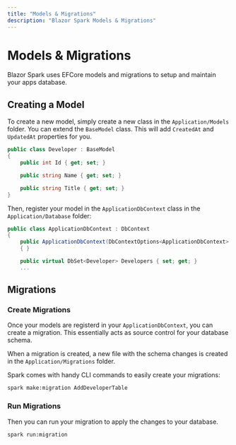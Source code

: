 ```yaml
---
title: "Models & Migrations"
description: "Blazor Spark Models & Migrations"
---
```


# Models & Migrations
Blazor Spark uses EFCore models and migrations to setup and maintain your apps database.

## Creating a Model
To create a new model, simply create a new class in the `Application/Models` folder. You can extend the `BaseModel` class. This will add `CreatedAt` and `UpdatedAt` properties for you.

```csharp
public class Developer : BaseModel
{
    public int Id { get; set; }

    public string Name { get; set; }

    public string Title { get; set; }
}
```

Then, register your model in the `ApplicationDbContext` class in the `Application/Database` folder:
```csharp
public class ApplicationDbContext : DbContext
{
    public ApplicationDbContext(DbContextOptions<ApplicationDbContext> options) : base(options)
    { }

    public virtual DbSet<Developer> Developers { set; get; }
    ...
```

## Migrations
### Create Migrations
Once your models are registerd in your `ApplicationDbContext`, you can create a migration. This essentially acts as source control for your database schema. 

When a migration is created, a new file with the schema changes is created in the `Application/Migrations` folder. 

Spark comes with handy CLI commands to easily create your migrations:
```bash
spark make:migration AddDeveloperTable
```

### Run Migrations
Then you can run your migration to apply the changes to your database.
```bash
spark run:migration
```